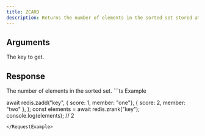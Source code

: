 ```yaml
---
title: ZCARD
description: Returns the number of elements in the sorted set stored at key.
---
```



## Arguments 

<ParamField body="key" type="string" required>
  The key to get.
</ParamField>

## Response

<ResponseField type="integer" required>
    The number of elements in the sorted set.
</ResponseField>



<RequestExample>
```ts Example

await redis.zadd("key", 
    { score: 1, member: "one"}, 
    { score: 2, member: "two" },
);
const elements = await redis.zrank("key");
console.log(elements); // 2
```
</RequestExample>
